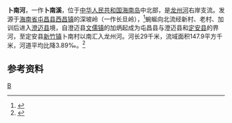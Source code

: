 {{Infobox River
  | river_name      = 卜南河
  | image_name      = 
  | image_size      = 
  | caption         =
  | origin          = [[海南省|海南省]][[屯昌县|屯昌县]][[西昌镇|西昌镇]]深坡岭
  | mouth           = 海南省[[定安县|定安县]][[新竹镇|新竹镇]]卜南村[[龙州河|龙州河]]
  | basin_countries = 
  | length          = 29 km
  | elevation       = 
  | mouth_elevation = 
  | discharge       = 
  | watershed       = 147.9 km<sup>2</sup>
  | blank_name      =河道<br />平均比降
  | blank_info      = 3.89‰
}}
'''卜南河'''，一作'''卜南溪'''，位于[[中华人民共和国|中华人民共和国]][[海南岛|海南岛]]中北部，是[[龙州河|龙州河]]右岸支流。发源于[[海南省|海南省]][[屯昌县|屯昌县]][[西昌镇|西昌镇]]的深坡岭（一作长旦岭），<ref>{{cite web | language = zh-cn | publisher = 海南史志网 | title = 《屯昌县志·第二编 自然环境·第四章 水 文》 | url = http://www.hnszw.org.cn/data/news/2010/12/48078/ | date = 2010-12-30 | accessdate = 2015-01-04 | archive-url = https://web.archive.org/web/20150104095848/http://www.hnszw.org.cn/data/news/2010/12/48078/ | archive-date = 2015-01-04 | dead-url = yes }}</ref>蜿蜒向北流经新村、老村、加训后进入[[澄迈县|澄迈县]]境，自澄迈县[[文儒镇|文儒镇]]的加炳起成为屯昌县与澄迈县和[[定安县|定安县]]的界河，至定安县[[新竹镇|新竹镇]]卜南村以南汇入龙州河。河长29千米，流域面积147.9平方千米，河道平均比降3.89‰。<ref name="中国河湖大典">{{cite book zh |author=《[[中国河湖大典|中国河湖大典]]》编纂委员会 |title=《中国河湖大典·珠江卷》 |format=M|edition=1 |location=北京 |publisher=中国水利水电出版社 |date=2013年1月 |pages=442页 |id= ISBN 978-7-5170-0561-2}}</ref>

==参考资料==
{{reflist}}
[[Category:海南河流|B]]